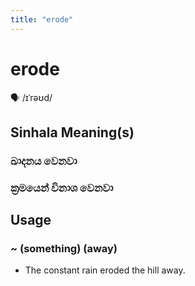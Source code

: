 ```yaml
---
title: "erode"
---
```


# erode

🗣️ /ɪˈrəʊd/

## Sinhala Meaning(s)

### ඛාදනය වෙනවා
### ක්‍රමයෙන් විනාශ වෙනවා

## Usage

### ~ (something) (away)

- The constant rain eroded the hill away.

